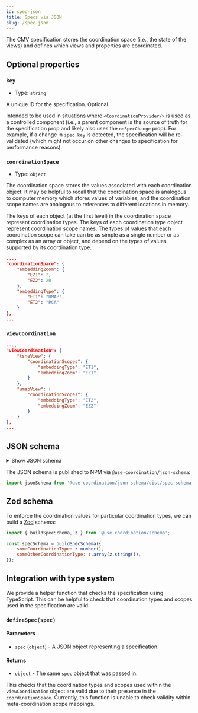 ```yaml
---
id: spec-json
title: Specs via JSON
slug: /spec-json
---
```


The CMV specification stores the coordination space (i.e., the state of the views) and defines which views and properties are coordinated.

## Optional properties

### `key`

- Type: `string`

A unique ID for the specification. Optional.

Intended to be used in situations where `<CoordinationProvider/>` is used as a controlled component (i.e., a parent component is the source of truth for the specification prop and likely also uses the `onSpecChange` prop).
For example, if a change in `spec.key` is detected, the specification will be re-validated (which might not occur on other changes to specification for performance reasons). 

### `coordinationSpace`

- Type: `object`

The coordination space stores the values associated with each coordination object.
It may be helpful to recall that the coordination space is analogous to computer memory which stores values of variables, and the coordination scope names are analogous to references to different locations in memory.

The keys of each object (at the first level) in the coordination space represent coordination types.
The keys of each coordination type object represent coordination scope names.
The types of values that each coordination scope can take can be as simple as a single number or as complex as an array or object, and depend on the types of values supported by its coordination type.



```json
...,
"coordinationSpace": {
    "embeddingZoom": {
        "EZ1": 2,
        "EZ2": 20
    },
    "embeddingType": {
        "ET1": "UMAP",
        "ET2": "PCA"
    }
},
...
```

### `viewCoordination`

```json
...,
"viewCoordination": {
    "tsneView": {
        "coordinationScopes": {
            "embeddingType": "ET1",
            "embeddingZoom": "EZ1"
        }
    },
    "umapView": {
        "coordinationScopes": {
            "embeddingType": "ET2",
            "embeddingZoom": "EZ2"
        }
    }
},
...
```

## JSON schema


<details>
  <summary>Show JSON schema</summary>
  <div>
    <p>Note that this schema is not very strict:</p>
    <ul>
        <li>No restrictions on coordination type names</li>
        <li>No restrictions on coordination type value schemas</li>
        <li>No restrictions on which coordination scopes can be mapped to views based on their presence in the coordination space</li>
    </ul>
    <GenericSpecJsonSchema/>
  </div>
</details>

The JSON schema is published to NPM via `@use-coordination/json-schema`:

```js
import jsonSchema from '@use-coordination/json-schema/dist/spec.schema.json';
```

## Zod schema

To enforce the coordination values for particular coordination types, we can build a [Zod](https://zod.dev) schema:

```js
import { buildSpecSchema, z } from '@use-coordination/schema';

const specSchema = buildSpecSchema({
    someCoordinationType: z.number(),
    someOtherCoordinationType: z.array(z.string()),
});
```

## Integration with type system


We provide a helper function that checks the specification using TypeScript.
This can be helpful to check that coordination types and scopes used in the specification are valid.

### `defineSpec(spec)`

#### Parameters

- `spec` (`object`) - A JSON object representing a specification.

#### Returns

- `object` - The same `spec` object that was passed in.


This checks that the coordination types and scopes used within the `viewCoordination` object are valid due to their presence in the `coordinationSpace`.
Currently, this function is unable to check validity within meta-coordination scope mappings.